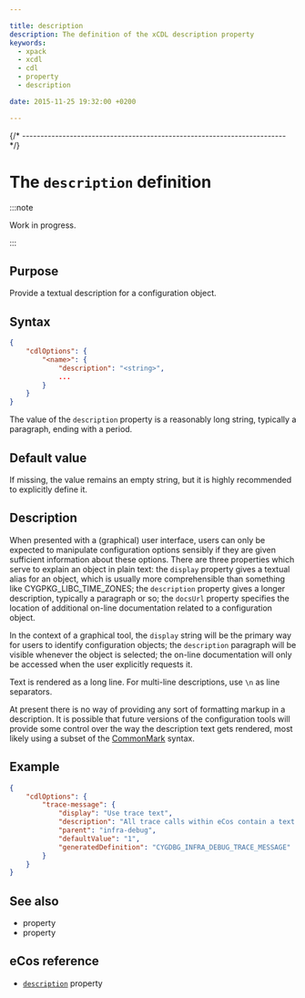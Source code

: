 ```yaml
---

title: description
description: The definition of the xCDL description property
keywords:
  - xpack
  - xcdl
  - cdl
  - property
  - description

date: 2015-11-25 19:32:00 +0200

---
```



{/* ------------------------------------------------------------------------ */}

# The `description` definition

:::note

Work in progress.

:::

## Purpose

Provide a textual description for a configuration object.

## Syntax

```json {4}
{
    "cdlOptions": {
        "<name>": {
            "description": "<string>",
            ...
        }
    }
}
```

The value of the `description` property is a reasonably long string, typically a paragraph, ending with a period.

## Default value

If missing, the value remains an empty string, but it is highly recommended to explicitly define it.

## Description

When presented with a (graphical) user interface, users can only be expected to manipulate configuration options sensibly if they are given sufficient information about these options. There are three properties which serve to explain an object in plain text: the `display` property gives a textual alias for an object, which is usually more comprehensible than something like CYGPKG_LIBC_TIME_ZONES; the `description` property gives a longer description, typically a paragraph or so; the `docsUrl` property specifies the location of additional on-line documentation related to a configuration object.

In the context of a graphical tool, the `display` string will be the primary way for users to identify configuration objects; the `description` paragraph will be visible whenever the object is selected; the on-line documentation will only be accessed when the user explicitly requests it.

Text is rendered as a long line. For multi-line descriptions, use `\n` as line separators.

At present there is no way of providing any sort of formatting markup in a description. It is possible that future versions of the configuration tools will provide some control over the way the description text gets rendered, most likely using a subset of the [CommonMark](https://commonmark.org) syntax.

## Example

```json {5}
{
    "cdlOptions": {
        "trace-message": {
            "display": "Use trace text",
            "description": "All trace calls within eCos contain a text message which should give some information about the circumstances. These text messages will end up being embedded in the  application image and hence there is a significant penalty  in terms of image size.\n It is possible to suppress the use of these messages by disabling this option.\n This results in smaller code size, but there is less human-readable information available in the trace output, possibly only filenames and line numbers.",
            "parent": "infra-debug",
            "defaultValue": "1",
            "generatedDefinition": "CYGDBG_INFRA_DEBUG_TRACE_MESSAGE"
        }
    }
}
```

## See also

- <MetadataPropertyLink name="display" /> property
- <MetadataPropertyLink name="docsUrl" /> property

## eCos reference

- [`description`](https://ecos.sourceware.org/docs-latest/cdl-guide/ref.description.html) property
